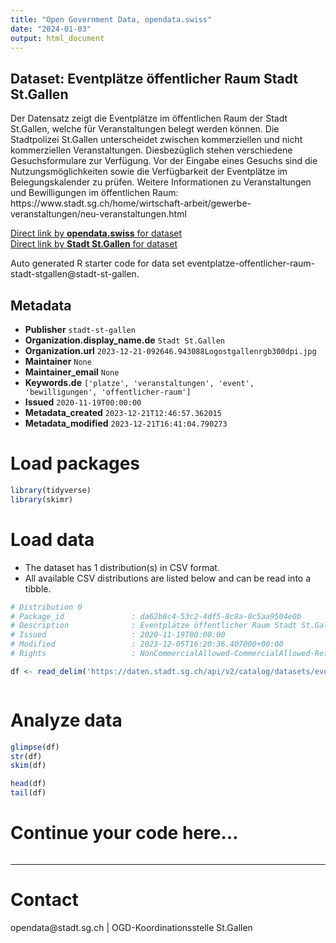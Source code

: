 ```yaml
---
title: "Open Government Data, opendata.swiss"
date: "2024-01-03"
output: html_document
---
```


## Dataset: Eventplätze öffentlicher Raum Stadt St.Gallen

Der Datensatz zeigt die Eventplätze im öffentlichen Raum der Stadt St.Gallen, welche für Veranstaltungen belegt werden können. Die Stadtpolizei St.Gallen unterscheidet zwischen kommerziellen und nicht kommerziellen Veranstaltungen. Diesbezüglich stehen verschiedene Gesuchsformulare zur Verfügung. Vor der Eingabe eines Gesuchs sind die Nutzungsmöglichkeiten sowie die Verfügbarkeit der Eventplätze im Belegungskalender zu prüfen. Weitere Informationen zu Veranstaltungen und Bewilligungen im öffentlichen Raum: https://www.stadt.sg.ch/home/wirtschaft-arbeit/gewerbe-veranstaltungen/neu-veranstaltungen.html

[Direct link by **opendata.swiss** for dataset](https://opendata.swiss/de/dataset/eventplatze-offentlicher-raum-stadt-st-gallen)<br>
[Direct link by **Stadt St.Gallen** for dataset](https://daten.stadt.sg.ch/explore/dataset/eventplatze-offentlicher-raum-stadt-stgallen/)

Auto generated R starter code for data set eventplatze-offentlicher-raum-stadt-stgallen@stadt-st-gallen.

## Metadata

- **Publisher** `stadt-st-gallen`
- **Organization.display_name.de** `Stadt St.Gallen`
- **Organization.url** `2023-12-21-092646.943088Logostgallenrgb300dpi.jpg`
- **Maintainer** `None`
- **Maintainer_email** `None`
- **Keywords.de** `['platze', 'veranstaltungen', 'event', 'bewilligungen', 'offentlicher-raum']`
- **Issued** `2020-11-19T00:00:00`
- **Metadata_created** `2023-12-21T12:46:57.362015`
- **Metadata_modified** `2023-12-21T16:41:04.790273`


# Load packages

```r

library(tidyverse)
library(skimr)

```

# Load data

-   The dataset has 1 distribution(s) in CSV format.
-   All available CSV distributions are listed below and can be read into a tibble.

```r

# Distribution 0
# Package_id               : da62b8c4-53c2-4df5-8c8a-0c5aa9504e0b
# Description              : Eventplätze öffentlicher Raum Stadt St.Gallen (csv)
# Issued                   : 2020-11-19T00:00:00
# Modified                 : 2023-12-05T16:20:36.407000+00:00
# Rights                   : NonCommercialAllowed-CommercialAllowed-ReferenceRequired

df <- read_delim('https://daten.stadt.sg.ch/api/v2/catalog/datasets/eventplatze-offentlicher-raum-stadt-stgallen/exports/csv')



```

# Analyze data

```r

glimpse(df)
str(df)
skim(df)

head(df)
tail(df)

```

# Continue your code here...

```r

```

------------------------------------------------------------------------

# Contact

opendata@stadt.sg.ch | OGD-Koordinationsstelle St.Gallen
